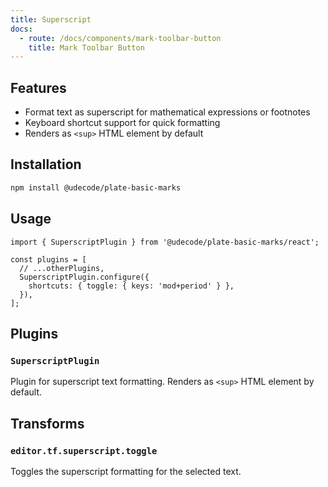 ```yaml
---
title: Superscript
docs:
  - route: /docs/components/mark-toolbar-button
    title: Mark Toolbar Button
---
```


<ComponentPreview name="basic-marks-demo" />

<PackageInfo>

## Features

- Format text as superscript for mathematical expressions or footnotes
- Keyboard shortcut support for quick formatting
- Renders as `<sup>` HTML element by default

</PackageInfo>

## Installation

```bash
npm install @udecode/plate-basic-marks
```

## Usage

```tsx
import { SuperscriptPlugin } from '@udecode/plate-basic-marks/react';

const plugins = [
  // ...otherPlugins,
  SuperscriptPlugin.configure({
    shortcuts: { toggle: { keys: 'mod+period' } },
  }),
];
```

## Plugins

### `SuperscriptPlugin`

Plugin for superscript text formatting. Renders as `<sup>` HTML element by default.

## Transforms

### `editor.tf.superscript.toggle`

Toggles the superscript formatting for the selected text. 